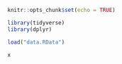 
```{r setup, include=FALSE}
knitr::opts_chunk$set(echo = TRUE)

library(tidyverse)
library(dplyr)

load("data.RData")

```

```{r}

x

```